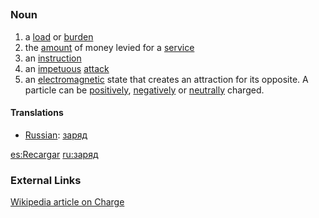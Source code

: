 =={{en}}==
===Noun===
# a [[load]] or [[burden]]
# the [[amount]] of money levied for a [[service]]
# an [[instruction]]
# an [[impetuous]] [[attack]]
# an [[electromagnetic]] state that creates an attraction for its opposite.  A particle can be [[positive]]ly, [[negative]]ly or [[neutral]]ly charged.



==== Translations ====
*[[Russian]]: [[заряд]]
[[es:Recargar]]
[[ru:заряд]]

===External Links===
[[w:Charge|Wikipedia article on Charge]]